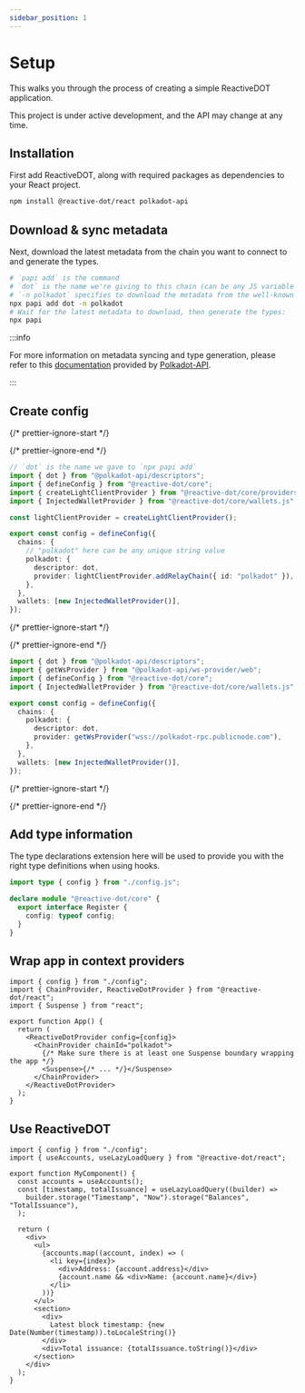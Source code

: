 ```yaml
---
sidebar_position: 1
---
```



# Setup

This walks you through the process of creating a simple ReactiveDOT application.

<Admonition type="warning" icon="🚧" title="Work-in-progress">
  This project is under active development, and the API may change at any time.
</Admonition>

## Installation

First add ReactiveDOT, along with required packages as dependencies to your React project.

```bash npm2yarn
npm install @reactive-dot/react polkadot-api
```

## Download & sync metadata

Next, download the latest metadata from the chain you want to connect to and generate the types.

```sh
# `papi add` is the command
# `dot` is the name we're giving to this chain (can be any JS variable name)
# `-n polkadot` specifies to download the metadata from the well-known chain polkadot
npx papi add dot -n polkadot
# Wait for the latest metadata to download, then generate the types:
npx papi
```

:::info

For more information on metadata syncing and type generation, please refer to this [documentation](https://papi.how/codegen) provided by [Polkadot-API](https://papi.how/).

:::

## Create config

{/* prettier-ignore-start */}

<Tabs>
  <TabItem value="light-client" label="Light client" default>

{/* prettier-ignore-end */}

```ts title="config.ts"
// `dot` is the name we gave to `npx papi add`
import { dot } from "@polkadot-api/descriptors";
import { defineConfig } from "@reactive-dot/core";
import { createLightClientProvider } from "@reactive-dot/core/providers/light-client.js";
import { InjectedWalletProvider } from "@reactive-dot/core/wallets.js";

const lightClientProvider = createLightClientProvider();

export const config = defineConfig({
  chains: {
    // "polkadot" here can be any unique string value
    polkadot: {
      descriptor: dot,
      provider: lightClientProvider.addRelayChain({ id: "polkadot" }),
    },
  },
  wallets: [new InjectedWalletProvider()],
});
```

{/* prettier-ignore-start */}

  </TabItem>
  <TabItem value="ws" label="WebSocket">

{/* prettier-ignore-end */}

```ts title="config.ts"
import { dot } from "@polkadot-api/descriptors";
import { getWsProvider } from "@polkadot-api/ws-provider/web";
import { defineConfig } from "@reactive-dot/core";
import { InjectedWalletProvider } from "@reactive-dot/core/wallets.js";

export const config = defineConfig({
  chains: {
    polkadot: {
      descriptor: dot,
      provider: getWsProvider("wss://polkadot-rpc.publicnode.com"),
    },
  },
  wallets: [new InjectedWalletProvider()],
});
```

{/* prettier-ignore-start */}

  </TabItem>
</Tabs>

{/* prettier-ignore-end */}

## Add type information

The type declarations extension here will be used to provide you with the right type definitions when using hooks.

```ts title="reactive-dot.d.ts"
import type { config } from "./config.js";

declare module "@reactive-dot/core" {
  export interface Register {
    config: typeof config;
  }
}
```

## Wrap app in context providers

```tsx title="app.tsx"
import { config } from "./config";
import { ChainProvider, ReactiveDotProvider } from "@reactive-dot/react";
import { Suspense } from "react";

export function App() {
  return (
    <ReactiveDotProvider config={config}>
      <ChainProvider chainId="polkadot">
        {/* Make sure there is at least one Suspense boundary wrapping the app */}
        <Suspense>{/* ... */}</Suspense>
      </ChainProvider>
    </ReactiveDotProvider>
  );
}
```

## Use ReactiveDOT

```tsx title="my-component.tsx"
import { config } from "./config";
import { useAccounts, useLazyLoadQuery } from "@reactive-dot/react";

export function MyComponent() {
  const accounts = useAccounts();
  const [timestamp, totalIssuance] = useLazyLoadQuery((builder) =>
    builder.storage("Timestamp", "Now").storage("Balances", "TotalIssuance"),
  );

  return (
    <div>
      <ul>
        {accounts.map((account, index) => (
          <li key={index}>
            <div>Address: {account.address}</div>
            {account.name && <div>Name: {account.name}</div>}
          </li>
        ))}
      </ul>
      <section>
        <div>
          Latest block timestamp: {new Date(Number(timestamp)).toLocaleString()}
        </div>
        <div>Total issuance: {totalIssuance.toString()}</div>
      </section>
    </div>
  );
}
```

